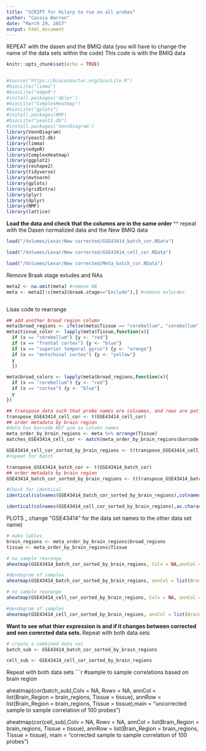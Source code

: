 ```yaml
---
title: "SCRIPT for Hilary to run on all probes"
author: "Cassia Warren"
date: "March 29, 2017"
output: html_document
---
```


REPEAT with the dasen and the BMIQ data (you will have to change the name of the data sets within the code) This code is with the BMIQ data 

```r
knitr::opts_chunk$set(echo = TRUE)


#source("https://bioconductor.org/biocLite.R")
#biocLite("limma")
#biocLite("edgeR")
#install.packages('dplyr')
#biocLite("ComplexHeatmap")
#biocLite("gplots")
#install.packages(NMF)
#biocLite("yeast2.db")
#install.packages('VennDiagram')
library(VennDiagram)
library(yeast2.db) 	
library(limma)
library(edgeR)
library(ComplexHeatmap)
library(ggplot2)
library(reshape2)
library(tidyverse)
library(mvtnorm)
library(gplots)
library(gridExtra)
library(plyr)
library(dplyr)
library(NMF)
library(lattice)
```


**Load the data and check that the columns are in the same order**
^^ repeat with the Dasen normalized data and the New BMIQ data

```r

load("/Volumes/Lexar/New corrected/GSE43414_batch_cor.RData")

load("/Volumes/Lexar/New corrected/GSE43414_cell_cor.RData")

load("/Volumes/Lexar/New corrected/Meta_batch_cor.RData")

```

Remove Braak stage exludes and NAs

```r
meta2 <- na.omit(meta) #remove NA
meta <- meta2[!c(meta2$braak.stage=="Exclude"),] #remove exlucdes



```

Lisas code to rearrange

```r

## add another broad region column
meta$broad_regions <- ifelse(meta$Tissue == "cerebellum", "cerebellum","cortex")
meta$tissue_color <- lapply(meta$Tissue,function(x){
  if (x == "cerebellum") {y <- "red"}
  if (x == "frontal cortex") {y <- "blue"}
  if (x == "superior temporal gyrus") {y <- "orange"}
  if (x == "entorhinal cortex") {y <- "yellow"}
  y
  })

meta$broad_colors <- lapply(meta$broad_regions,function(x){
  if (x == "cerebellum") {y <- "red"}
  if (x == "cortex") {y <- "blue"}
  y
})

## transpose data such that probe names are colnames, and rows are patient samples
transpose_GSE43414_cell_cor <- t(GSE43414_cell_cor)
## order metadata by brain region
#data has barcode NOT gsm as column names
meta_order_by_brain_regions <- meta %>% arrange(Tissue)
matches_GSE43414_cell_cor <- match(meta_order_by_brain_regions$barcode, rownames(transpose_GSE43414_cell_cor))

GSE43414_cell_cor_sorted_by_brain_regions <- t(transpose_GSE43414_cell_cor[matches_GSE43414_cell_cor,])
#repeat for batch

transpose_GSE43414_batch_cor <- t(GSE43414_batch_cor)
## order metadata by brain region
GSE43414_batch_cor_sorted_by_brain_regions <- t(transpose_GSE43414_batch_cor[matches_GSE43414_cell_cor,])

#Check for identical 
identical(colnames(GSE43414_batch_cor_sorted_by_brain_regions),colnames(GSE43414_cell_cor_sorted_by_brain_regions)) # TRUE

identical(colnames(GSE43414_cell_cor_sorted_by_brain_regions),as.character(meta_order_by_brain_regions$barcode)) #TRUE


```


PLOTS _ change "GSE43414" for the data set names to the other data set name)
```r

# make lables
brain_regions <- meta_order_by_brain_regions$broad_regions
tissue <- meta_order_by_brain_regions$Tissue

# no sample rearange
aheatmap(GSE43414_batch_cor_sorted_by_brain_regions, Colv = NA,annCol = list(Brain_Region = brain_regions, Tissue = tissue), main =  "Uncorrected heatmap")

#dendogram of samples
aheatmap(GSE43414_batch_cor_sorted_by_brain_regions, annCol = list(Brain_Region = brain_regions, Tissue = tissue), main =  "Uncorrected heatmap")

# no sample rearange
aheatmap(GSE43414_cell_cor_sorted_by_brain_regions, Colv = NA, annCol = list(Brain_Region = brain_regions, Tissue = tissue, main = "Corrected heatmap"))

#dendogram of samples
aheatmap(GSE43414_cell_cor_sorted_by_brain_regions, annCol = list(Brain_Region = brain_regions, Tissue = tissue, main = "Corrected heatmap"))

```


**Want to see what thier expression is and if it changes between corrected and non corercted data sets. **
Repeat with both data sets
```r

# create a combined data set
batch_sub <- GSE43414_batch_cor_sorted_by_brain_regions

cell_sub <- GSE43414_cell_cor_sorted_by_brain_regions

```

Repeat with both data sets
```r
#sample to sample correlations based on brain region


aheatmap(cor(batch_sub),Colv = NA, Rowv = NA,  annCol = list(Brain_Region = brain_regions, Tissue = tissue), annRow = list(Brain_Region = brain_regions, Tissue = tissue),main = "uncorrected sample to sample correlation of 100 probes")

aheatmap(cor(cell_sub),Colv = NA, Rowv = NA,  annCol = list(Brain_Region = brain_regions, Tissue = tissue), annRow = list(Brain_Region = brain_regions, Tissue = tissue), main = "corrected sample to sample correlation of 100 probes")